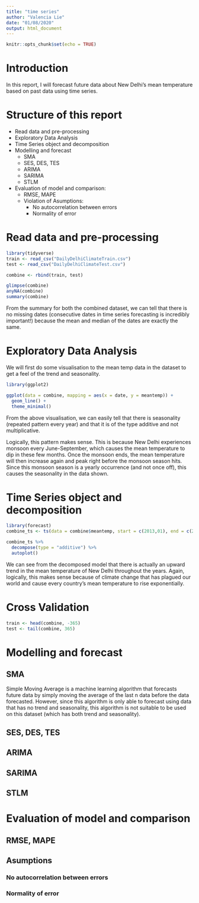 ```yaml
---
title: "time series"
author: "Valencia Lie"
date: "01/08/2020"
output: html_document
---
```


```r
knitr::opts_chunk$set(echo = TRUE)
```

# Introduction
In this report, I will forecast future data about New Delhi's mean temperature based on past data using time series.

# Structure of this report
- Read data and pre-processing
- Exploratory Data Analysis 
- Time Series object and decomposition
- Modelling and forecast
  - SMA
  - SES, DES, TES
  - ARIMA
  - SARIMA
  - STLM
- Evaluation of model and comparison:
  - RMSE, MAPE 
  - Violation of Asumptions:
    - No autocorrelation between errors
    - Normality of error

# Read data and pre-processing
```r
library(tidyverse)
train <- read_csv("DailyDelhiClimateTrain.csv")
test <- read_csv("DailyDelhiClimateTest.csv")

combine <- rbind(train, test)
```

```r
glimpse(combine)
anyNA(combine)
summary(combine)
```
From the summary for both the combined dataset, we can tell that there is no missing dates (consecutive dates in time series forecasting is incredibly important!) because the mean and median of the dates are exactly the same. 

# Exploratory Data Analysis 

We will first do some visualisation to the mean temp data in the dataset to get a feel of the trend and seasonality.
```r
library(ggplot2)

ggplot(data = combine, mapping = aes(x = date, y = meantemp)) +
  geom_line() +
  theme_minimal()
```

From the above visualisation, we can easily tell that there is seasonality (repeated pattern every year) and that it is of the type additive and not multiplicative.

Logically, this pattern makes sense. This is because New Delhi experiences monsoon every June-September, which causes the mean temperature to dip in these few months. Once the monsoon ends, the mean temperature will then increase again and peak right before the monsoon season hits. Since this monsoon season is a yearly occurrence (and not once off), this causes the seasonality in the data shown. 

# Time Series object and decomposition

```r
library(forecast)
combine_ts <- ts(data = combine$meantemp, start = c(2013,01), end = c(2017,04), frequency = 365)

combine_ts %>% 
  decompose(type = "additive") %>% 
  autoplot()
```

We can see from the decomposed model that there is actually an upward trend in the mean temperature of New Delhi throughout the years. Again, logically, this makes sense because of climate change that has plagued our world and cause every country's mean temperature to rise exponentially.

# Cross Validation
```r
train <- head(combine, -365) 
test <- tail(combine, 365)
```

# Modelling and forecast

## SMA
Simple Moving Average is a machine learning algorithm that forecasts future data by simply moving the average of the last n data before the data forecasted. However, since this algorithm is only able to forecast using data that has no trend and seasonality, this algorithm is not suitable to be used on this dataset (which has both trend and seasonality).

## SES, DES, TES



## ARIMA



## SARIMA



## STLM



# Evaluation of model and comparison



## RMSE, MAPE 



## Asumptions



### No autocorrelation between errors



### Normality of error


